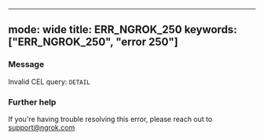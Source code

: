 
---
mode: wide
title: ERR_NGROK_250
keywords: ["ERR_NGROK_250", "error 250"]
---


### Message
Invalid CEL query: `DETAIL`

<ErrorDetails />



### Further help
If you're having trouble resolving this error, please reach out to [support@ngrok.com](mailto:support@ngrok.com?subject=Help%20with%20ERR_NGROK_250)


